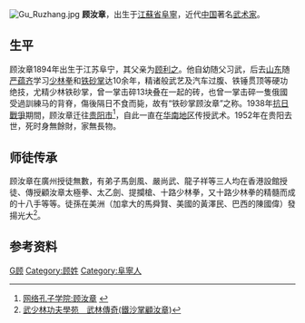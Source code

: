[[File:Gu_Ruzhang.jpg|thumb]]
'''顾汝章'''{{BD|1894年||1952年||catIdx=G顾}}，出生于[[江蘇省|江蘇省]][[阜寧|阜寧]]，近代[[中国|中国]]著名[[武术家|武术家]]。

== 生平 ==
顾汝章1894年出生于江苏阜宁，其父亲为[[顾利之|顾利之]]。他自幼随父习武，后去[[山东|山东]]随[[严蕴齐|严蕴齐]]学习[[少林拳|少林拳]]和[[铁砂掌|铁砂掌]]达10余年，精诸般武艺及汽车过腹、铁锤贯顶等硬功绝技，尤精少林铁砂掌，曾一掌击碎13块叠在一起的砖，也曾一掌击碎一隻俄國受過訓練马的背脊，傷後隔日不食而毙，故有“铁砂掌顾汝章”之称。1938年[[抗日戰爭|抗日戰爭]]期間，顾汝章迁往[[贵阳市|贵阳市]]<ref>[http://www.chinese.cn/kungfu/article/2010-04/19/content_126107.htm 网络孔子学院:顾汝章] {{webarchive|url=https://web.archive.org/web/20140224054426/http://www.chinese.cn/kungfu/article/2010-04/19/content_126107.htm |date=2014-02-24 }}</ref>，自此一直在[[华南地区|华南地区]]传授武术。1952年在贵阳去世，死时身無餘財，家無長物。

== 师徒传承 ==
顾汝章在廣州授徒無數，有弟子馬劍風、嚴尚武、龍子祥等三人均在香港設館授徒、傳授顧汝章太極拳、太乙劍、提攔槍、十路少林拳，又十路少林拳的精髓而成的十八手等等。徒孫在美洲（加拿大的馬舜賢、美國的黃澤民、巴西的陳國偉）發揚光大<ref>[http://www.wushaolin-net.com/art/wu_people/peopel_13.htm 武少林功夫學苑＿武林傳奇(鐵沙掌顧汝章)]</ref>。

==参考资料==
{{reflist}}
[[Category:中國武术家|G顾]]
[[Category:顾姓|Category:顾姓]]
[[Category:阜寧人|Category:阜寧人]]